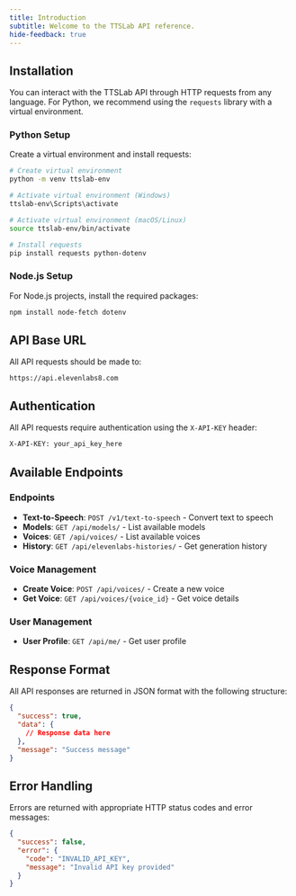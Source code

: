 ```yaml
---
title: Introduction
subtitle: Welcome to the TTSLab API reference.
hide-feedback: true
---
```


## Installation

You can interact with the TTSLab API through HTTP requests from any language. For Python, we recommend using the `requests` library with a virtual environment.

### Python Setup

Create a virtual environment and install requests:

```bash
# Create virtual environment
python -m venv ttslab-env

# Activate virtual environment (Windows)
ttslab-env\Scripts\activate

# Activate virtual environment (macOS/Linux)
source ttslab-env/bin/activate

# Install requests
pip install requests python-dotenv
```

### Node.js Setup

For Node.js projects, install the required packages:

```bash
npm install node-fetch dotenv
```

## API Base URL

All API requests should be made to:

```
https://api.elevenlabs8.com
```

## Authentication

All API requests require authentication using the `X-API-KEY` header:

```bash
X-API-KEY: your_api_key_here
```

## Available Endpoints

### Endpoints
- **Text-to-Speech**: `POST /v1/text-to-speech` - Convert text to speech
- **Models**: `GET /api/models/` - List available models
- **Voices**: `GET /api/voices/` - List available voices
- **History**: `GET /api/elevenlabs-histories/` - Get generation history

### Voice Management
- **Create Voice**: `POST /api/voices/` - Create a new voice
- **Get Voice**: `GET /api/voices/{voice_id}` - Get voice details

### User Management
- **User Profile**: `GET /api/me/` - Get user profile

## Response Format

All API responses are returned in JSON format with the following structure:

```json
{
  "success": true,
  "data": {
    // Response data here
  },
  "message": "Success message"
}
```

## Error Handling

Errors are returned with appropriate HTTP status codes and error messages:

```json
{
  "success": false,
  "error": {
    "code": "INVALID_API_KEY",
    "message": "Invalid API key provided"
  }
}
```